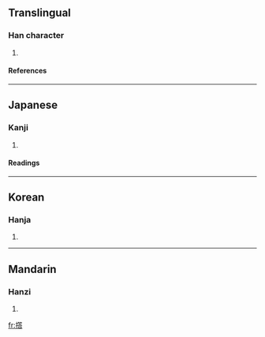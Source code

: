 ==Translingual==
===Han character===
{{Han char|rn=64|rad=手|as=12|sn=15|four=5806<sub>1</sub>|canj=手竹人口 (QHOR)}}
# {{defn|Han|sort=手12}}
====References====
{{Han ref|kx=0454.210|dkj=12711|dj=0804.010|hdz=31960.020|uh=6498|ud=25752|bh=E5BC|bd=58812}}

----
==Japanese==
===Kanji===
{{ja-kanji|grade=|rs=手12}}
# {{defn|Japanese}} 
====Readings====
{{ja-readings|on=[[とう]] (tō)|kun=}}

----
==Korean==
===Hanja===
{{ko-hanja|hangeul=갑|eumhun=|rv=p|mr=p|y=p}}
# {{defn|Korean}}

----
==Mandarin==
===Hanzi===
{{cmn-hanzi|pin=[[dā]] ([[da1]])|wg=ta<sup>1</sup>}}
# {{defn|Mandarin}}

[[fr:撘]]